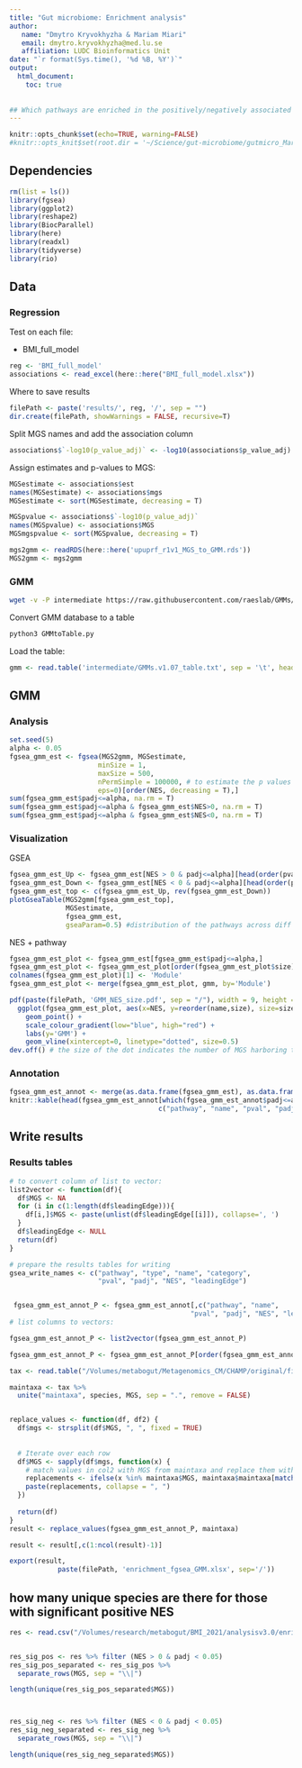 ```yaml
---
title: "Gut microbiome: Enrichment analysis"
author:
   name: "Dmytro Kryvokhyzha & Mariam Miari"
   email: dmytro.kryvokhyzha@med.lu.se
   affiliation: LUDC Bioinformatics Unit
date: "`r format(Sys.time(), '%d %B, %Y')`"
output:
  html_document:
    toc: true
    
    
## Which pathways are enriched in the positively/negatively associated species with BMI 
---
```


```r
knitr::opts_chunk$set(echo=TRUE, warning=FALSE)
#knitr::opts_knit$set(root.dir = '~/Science/gut-microbiome/gutmicro_MarjuOH/')
```

## Dependencies

```r
rm(list = ls())
library(fgsea)
library(ggplot2)
library(reshape2)
library(BiocParallel)
library(here)
library(readxl)
library(tidyverse)
library(rio)
```

## Data

### Regression

Test on each file:

  - BMI_full_model

```r
reg <- 'BMI_full_model'
associations <- read_excel(here::here("BMI_full_model.xlsx"))
```

Where to save results

```r
filePath <- paste('results/', reg, '/', sep = "")
dir.create(filePath, showWarnings = FALSE, recursive=T)
```

Split MGS names and add the association column

```r
associations$`-log10(p_value_adj)` <- -log10(associations$p_value_adj)
```

Assign estimates and p-values to MGS:

```r
MGSestimate <- associations$est
names(MGSestimate) <- associations$mgs
MGSestimate <- sort(MGSestimate, decreasing = T)

MGSpvalue <- associations$`-log10(p_value_adj)`
names(MGSpvalue) <- associations$MGS
MGSmgspvalue <- sort(MGSpvalue, decreasing = T)
```


```r

mgs2gmm <- readRDS(here::here('upuprf_r1v1_MGS_to_GMM.rds'))
MGS2gmm <- mgs2gmm
```


### GMM

```bash
wget -v -P intermediate https://raw.githubusercontent.com/raeslab/GMMs/master/GMMs.v1.07.txt
```

Convert GMM database to a table

```bash
python3 GMMtoTable.py
```

Load the table:

```r
gmm <- read.table('intermediate/GMMs.v1.07_table.txt', sep = '\t', header = T)
```

## GMM

### Analysis

```r
set.seed(5)
alpha <- 0.05
fgsea_gmm_est <- fgsea(MGS2gmm, MGSestimate,
                      minSize = 1,
                      maxSize = 500,
                      nPermSimple = 100000, # to estimate the p values
                      eps=0)[order(NES, decreasing = T),]
sum(fgsea_gmm_est$padj<=alpha, na.rm = T)
sum(fgsea_gmm_est$padj<=alpha & fgsea_gmm_est$NES>0, na.rm = T)
sum(fgsea_gmm_est$padj<=alpha & fgsea_gmm_est$NES<0, na.rm = T)
```

### Visualization

GSEA

```r

fgsea_gmm_est_Up <- fgsea_gmm_est[NES > 0 & padj<=alpha][head(order(pval), n=10), pathway]
fgsea_gmm_est_Down <- fgsea_gmm_est[NES < 0 & padj<=alpha][head(order(pval), n=10), pathway]
fgsea_gmm_est_top <- c(fgsea_gmm_est_Up, rev(fgsea_gmm_est_Down))
plotGseaTable(MGS2gmm[fgsea_gmm_est_top],
              MGSestimate,
              fgsea_gmm_est,
              gseaParam=0.5) #distribution of the pathways across diff MGSs.. if the pathways are more to the left then (+ NES value) then they are upregulated in these MGS. If they are more to the right (- NES), then they are down regulated in these MGS

```

NES + pathway

```r
fgsea_gmm_est_plot <- fgsea_gmm_est[fgsea_gmm_est$padj<=alpha,]
fgsea_gmm_est_plot <- fgsea_gmm_est_plot[order(fgsea_gmm_est_plot$size),]
colnames(fgsea_gmm_est_plot)[1] <- 'Module'
fgsea_gmm_est_plot <- merge(fgsea_gmm_est_plot, gmm, by='Module')

pdf(paste(filePath, 'GMM_NES_size.pdf', sep = "/"), width = 9, height = 10)
  ggplot(fgsea_gmm_est_plot, aes(x=NES, y=reorder(name,size), size=size, color=-log(padj))) +
    geom_point() + 
    scale_colour_gradient(low="blue", high="red") +
    labs(y='GMM') +
    geom_vline(xintercept=0, linetype="dotted", size=0.5)
dev.off() # the size of the dot indicates the number of MGS harboring the pathway. Pathways with positive NES means that they are enriched in the positively associated MGS
```

### Annotation

```r
fgsea_gmm_est_annot <- merge(as.data.frame(fgsea_gmm_est), as.data.frame(gmm), by=1, all.x = T)
knitr::kable(head(fgsea_gmm_est_annot[which(fgsea_gmm_est_annot$padj<=alpha),
                                     c("pathway", "name", "pval", "padj", "NES")]))
```



## Write results

### Results tables

```r
# to convert column of list to vector:
list2vector <- function(df){
  df$MGS <- NA
  for (i in c(1:length(df$leadingEdge))){
    df[i,]$MGS <- paste(unlist(df$leadingEdge[[i]]), collapse=', ')
  }
  df$leadingEdge <- NULL
  return(df)
}

# prepare the results tables for writing
gsea_write_names <- c("pathway", "type", "name", "category",
                      "pval", "padj", "NES", "leadingEdge")


 fgsea_gmm_est_annot_P <- fgsea_gmm_est_annot[,c("pathway", "name",
                                             "pval", "padj", "NES", "leadingEdge", "ko")]
# list columns to vectors:

fgsea_gmm_est_annot_P <- list2vector(fgsea_gmm_est_annot_P)

fgsea_gmm_est_annot_P <- fgsea_gmm_est_annot_P[order(fgsea_gmm_est_annot_P$NES, decreasing = T),]

tax <- read.table("/Volumes/metabogut/Metagenomics_CM/CHAMP/original/files_from_CM/upuprf/MGS/upuprf_r1v1_MGS_taxonomic_annotation.tsv", sep = "\t", header = TRUE)

maintaxa <- tax %>% 
  unite("maintaxa", species, MGS, sep = ".", remove = FALSE)


replace_values <- function(df, df2) {
  df$mgs <- strsplit(df$MGS, ", ", fixed = TRUE)
  
  
  # Iterate over each row
  df$MGS <- sapply(df$mgs, function(x) {
    # match values in col2 with MGS from maintaxa and replace them with corresponding maintaxa values
    replacements <- ifelse(x %in% maintaxa$MGS, maintaxa$maintaxa[match(x, maintaxa$MGS)], x)
    paste(replacements, collapse = ", ")
  })
  
  return(df)
}
result <- replace_values(fgsea_gmm_est_annot_P, maintaxa)

result <- result[,c(1:ncol(result)-1)]
```

```r
export(result,
            paste(filePath, 'enrichment_fgsea_GMM.xlsx', sep='/'))
```

## how many unique species are there for those with significant positive NES
```r
res <- read.csv("/Volumes/research/metabogut/BMI_2021/analysisv3.0/enrichment/results/BMI_full_model/enrichment_fgsea_GMM.csv", header = T, sep = "\t")


res_sig_pos <- res %>% filter (NES > 0 & padj < 0.05)
res_sig_pos_separated <- res_sig_pos %>%
  separate_rows(MGS, sep = "\\|") 

length(unique(res_sig_pos_separated$MGS))



res_sig_neg <- res %>% filter (NES < 0 & padj < 0.05)
res_sig_neg_separated <- res_sig_neg %>%
  separate_rows(MGS, sep = "\\|") 

length(unique(res_sig_neg_separated$MGS))


```
